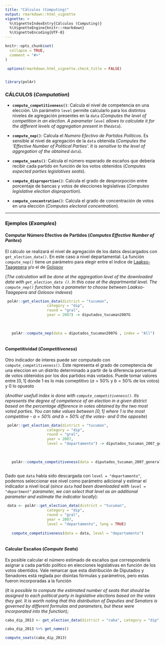 ---
title: "Cálculos (Computing)"
output: rmarkdown::html_vignette
vignette: >
  %\VignetteIndexEntry{Cálculos (Computing)}
  %\VignetteEngine{knitr::rmarkdown}
  %\VignetteEncoding{UTF-8}
---

```{r, include = FALSE}
knitr::opts_chunk$set(
  collapse = TRUE,
  comment = "#>"
)

 options(rmarkdown.html_vignette.check_title = FALSE)
 
```

```{r setup}
library(polAr)
```



### CÁLCULOS (*Computation*)

- **`compute_competitiveness()`**: Calcula el nivel de competencia en una elección. Un parámetro `level` permite calcularlo para los distintos niveles de agregación presentes en la `data` (*Computes the level of competition in an election. A parameter `level` allows to calculate it for the different levels of aggregation present in the` data`*).

- **`compute_nep()`**: Calcula el  *Numero Efectivo de Partidos Politicos*. Es sensible al nivel de agregación de la `data` obtenida (*Computes the  'Effective Number of Political Parties'. It is sensitive to the level of aggregation of the obtained `data`*). 

- **`compute_seats()`**: Calcula el número esperado de escaños que debería recibir cada partido en función de los votos obtenidos (*Computes expected parties legislatives seats*). 

- **`compute_disproportion()`**: Calcula el grado de desprorpoción entre porcentaje de bancas y votos de elecciones legislativas (*Computes legislative election disproportion*). 

- **`compute_concentration()`**: Calcula el grado de concentración de votos en una elección  (*Computes electoral concentration*). 


---

### Ejemplos (*Examples*)

#### Computar Número Efectivo de Partidos (*Computes Effective Number of Parites*)

El cálculo se realizará el nivel de agregación de los datos descargados con `get_election_data()`. En este caso a nivel departamental. La función `compute_nep()` tiene un parámetro para elegir entre el índice de [Laakso-Taagepera](https://journals.sagepub.com/doi/10.1177/001041407901200101) y/o el de  [Golosov](https://journals.sagepub.com/doi/10.1177/1354068809339538)


(*The calculation will be done at the aggregation level of the downloaded data with `get_election_data ()`. In this case at the departmental level. The `compute_nep()` function has a parameter to choose between Laakso-Taagepera and Golosov indexes*) 


```{r echo=TRUE, message=FALSE, warning=FALSE, paged.print=FALSE}
  
 polAr::get_election_data(district = "tucuman", 
                   category = "dip", 
                   round = "gral", 
                   year = 2007) -> diputados_tucuman2007G
 
 
 
   polAr::compute_nep(data = diputados_tucuman2007G , index = "All")
   

```

#### Competitividad (*Competitiveness*)

Otro indicador de interes puede ser computado con `compute_competitiveness()`. Este representa el grado de comeptencia de una eleccion en un distrito determinado a partir de la diferencia porcentual de votos obtenidos por los dos partidos más votados.  Puede tomar valores entre $[0,1]$ donde $1$ es lo más comeptitivo ($a=50\%$ y $b=50\%$ de los votos) y $0$ lo opuesto

(*Another usefull index is done with `compute_competitiveness()`. Its represents the degree of competence of an election in a given district based on the percentage difference in votes obtained by the two most voted parties. You can take values between $[0,1]$ where $1$ is the most competitive - $a = 50\%$ and $b = 50\%$ of the votes- and $0$ the opposite*)

```{r echo=TRUE, message=FALSE, warning=FALSE, paged.print=FALSE}
  
 polAr::get_election_data(district = "tucuman", 
                   category = "dip", 
                   round = "gral", 
                   year = 2007, 
                   level = "departamento") -> diputados_tucuman_2007_general_depto
 
 
 
   polAr::compute_competitiveness(data = diputados_tucuman_2007_general_depto)
   

```

Dado que `data` había sido descargada con `level = "departamento"`, podemos seleccionar ese nivel como parámetro adicional y estimar el indicador a nivel local (*since `data` had been downloaded with `level = "department" ` parameter, we can select that level as an additional parameter and estimate the indicator locally*):

```{r echo=TRUE, message=FALSE, warning=FALSE, paged.print=FALSE}

 data <- polAr::get_election_data(district = "tucuman", 
                   category = "dip", 
                   round = "gral", 
                   year = 2007, 
                   level = "departamento", long = TRUE)
                   
   compute_competitiveness(data = data, level = "departamento") 
   


```



#### Calcular Escaños (*Compute Seats*)

Es posible calcular el número estimado de escaños que correspondería asignar a cada partido político en elecciones legislativas en función de los votos obentidos. Vale remarcar que esta distribución de Diputados y Senadores está reglada por disintas fórmulas y parámetros, pero estas fueron incorporadas a la función 

(*It is possible to compute the estimated number of seats that should be assigned to each political party in legislative elections based on the votes they got. It is worth noting that this distribution of Deputies and Senators is governed by different formulas and parameters, but these were incorporated into the function*);

```{r seats}
caba_dip_2013 <- get_election_data(district = "caba", category = "dip", round = "gral", 2013)

caba_dip_2013 %>% get_names()

compute_seats(caba_dip_2013)


```


